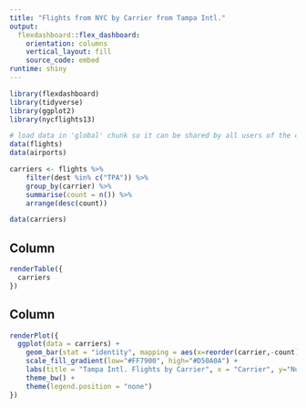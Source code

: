 ```yaml
---
title: "Flights from NYC by Carrier from Tampa Intl."
output: 
  flexdashboard::flex_dashboard:
    orientation: columns
    vertical_layout: fill
    source_code: embed
runtime: shiny
---
```


```r
library(flexdashboard)
library(tidyverse)
library(ggplot2)
library(nycflights13)
```

```r
# load data in 'global' chunk so it can be shared by all users of the dashboard
data(flights)
data(airports)

carriers <- flights %>%
    filter(dest %in% c("TPA")) %>%
    group_by(carrier) %>%
    summarise(count = n()) %>%
    arrange(desc(count))

data(carriers)

```

Column {.sidebar}
-----------------------------------------------------------------------

```r
renderTable({
  carriers
})
```

Column
-----------------------------------------------------------------------


```r


   
renderPlot({
  ggplot(data = carriers) +
    geom_bar(stat = "identity", mapping = aes(x=reorder(carrier,-count), y = count, fill=count)) +
    scale_fill_gradient(low="#FF7900", high="#D50A0A") +
    labs(title = "Tampa Intl. Flights by Carrier", x = "Carrier", y="Number of Flights") +
    theme_bw() +
    theme(legend.position = "none")
})
```

